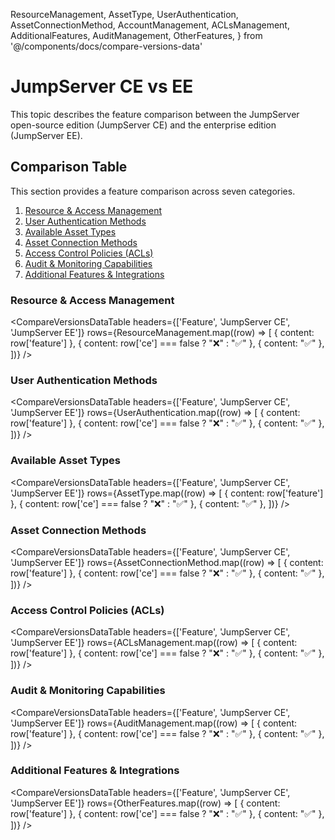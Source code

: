   ResourceManagement, 
  AssetType, 
  UserAuthentication,
  AssetConnectionMethod,
  AccountManagement,
  ACLsManagement,
  AdditionalFeatures,
  AuditManagement,
  OtherFeatures,
} from '@/components/docs/compare-versions-data'

# JumpServer CE vs EE

This topic describes the feature comparison between the JumpServer open-source edition (JumpServer CE) and the enterprise edition (JumpServer EE).

<ApplyTrialLicense />

## Comparison Table
This section provides a feature comparison across seven categories.
1. [Resource & Access Management](#resource--access-management)
2. [User Authentication Methods](#user-authentication-methods)
3. [Available Asset Types](#available-asset-types)
4. [Asset Connection Methods](#asset-connection-methods)
5. [Access Control Policies (ACLs)](#access-control-policies-acls)
6. [Audit & Monitoring Capabilities](#audit--monitoring-capabilities)
7. [Additional Features & Integrations](#additional-features--integrations)

### Resource & Access Management

<CompareVersionsDataTable
  headers={['Feature', 'JumpServer CE', 'JumpServer EE']}
  rows={ResourceManagement.map((row) => [
    { content: row['feature'] },
    { content: row['ce'] === false ? "❌" : "✅" },
    { content: "✅" },
  ])}
/>

### User Authentication Methods

<CompareVersionsDataTable
  headers={['Feature', 'JumpServer CE', 'JumpServer EE']}
  rows={UserAuthentication.map((row) => [
    { content: row['feature'] },
    { content: row['ce'] === false ? "❌" : "✅" },
    { content: "✅" },
  ])}
/>

### Available Asset Types

<CompareVersionsDataTable
  headers={['Feature', 'JumpServer CE', 'JumpServer EE']}
  rows={AssetType.map((row) => [
    { content: row['feature'] },
    { content: row['ce'] === false ? "❌" : "✅" },
    { content: "✅" },
  ])}
/>

### Asset Connection Methods

<CompareVersionsDataTable
  headers={['Feature', 'JumpServer CE', 'JumpServer EE']}
  rows={AssetConnectionMethod.map((row) => [
    { content: row['feature'] },
    { content: row['ce'] === false ? "❌" : "✅" },
    { content: "✅" },
  ])}
/>

### Access Control Policies (ACLs)

<CompareVersionsDataTable
  headers={['Feature', 'JumpServer CE', 'JumpServer EE']}
  rows={ACLsManagement.map((row) => [
    { content: row['feature'] },
    { content: row['ce'] === false ? "❌" : "✅" },
    { content: "✅" },
  ])}
/>

### Audit & Monitoring Capabilities

<CompareVersionsDataTable
  headers={['Feature', 'JumpServer CE', 'JumpServer EE']}
  rows={AuditManagement.map((row) => [
    { content: row['feature'] },
    { content: row['ce'] === false ? "❌" : "✅" },
    { content: "✅" },
  ])}
/>

### Additional Features & Integrations

<CompareVersionsDataTable
  headers={['Feature', 'JumpServer CE', 'JumpServer EE']}
  rows={OtherFeatures.map((row) => [
    { content: row['feature'] },
    { content: row['ce'] === false ? "❌" : "✅" },
    { content: "✅" },
  ])}
/>